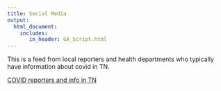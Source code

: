 ```yaml
---
title: Social Media
output:
  html_document:
    includes:
       in_header: GA_Script.html
---
```


This is a feed from local reporters and health departments who typically have information about covid in TN. 

<a class="twitter-timeline" href="https://twitter.com/omearabrian/lists/1440308997542735883?ref_src=twsrc%5Etfw">COVID reporters and info in TN</a> <script async src="https://platform.twitter.com/widgets.js" charset="utf-8"></script>